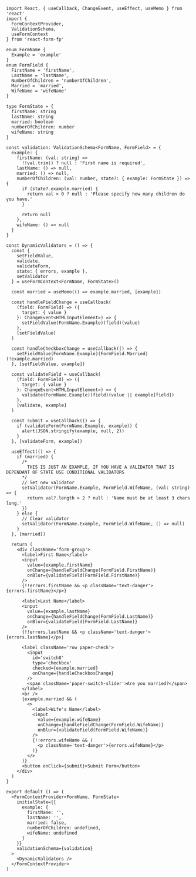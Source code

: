 ```tsx
import React, { useCallback, ChangeEvent, useEffect, useMemo } from 'react'
import {
  FormContextProvider,
  ValidationSchema,
  useFormContext
} from 'react-form-fp'

enum FormName {
  Example = 'example'
}
enum FormField {
  FirstName = 'firstName',
  LastName = 'lastName',
  NumberOfChildren = 'numberOfChildren',
  Married = 'married',
  WifeName = 'wifeName'
}

type FormState = {
  firstName: string
  lastName: string
  married: boolean
  numberOfChildren: number
  wifeName: string
}

const validation: ValidationSchema<FormName, FormField> = {
  example: {
    firstName: (val: string) =>
      !!val.trim() ? null : 'First name is required',
    lastName: () => null,
    married: () => null,
    numberOfChildren: (val: number, state?: { example: FormState }) => {
      if (state?.example.married) {
        return val > 0 ? null : 'Please specify how many children do you have.'
      }

      return null
    },
    wifeName: () => null
  }
}

const DynamicValidators = () => {
  const {
    setFieldValue,
    validate,
    validateForm,
    state: { errors, example },
    setValidator
  } = useFormContext<FormName, FormState>()

  const married = useMemo(() => example.married, [example])

  const handleFieldChange = useCallback(
    (field: FormField) => ({
      target: { value }
    }: ChangeEvent<HTMLInputElement>) => {
      setFieldValue(FormName.Example)(field)(value)
    },
    [setFieldValue]
  )

  const handleCheckboxChange = useCallback(() => {
    setFieldValue(FormName.Example)(FormField.Married)(!example.married)
  }, [setFieldValue, example])

  const validateField = useCallback(
    (field: FormField) => ({
      target: { value }
    }: ChangeEvent<HTMLInputElement>) => {
      validate(FormName.Example)(field)(value || example[field])
    },
    [validate, example]
  )

  const submit = useCallback(() => {
    if (validateForm(FormName.Example, example)) {
      alert(JSON.stringify(example, null, 2))
    }
  }, [validateForm, example])

  useEffect(() => {
    if (married) {
      /*
        THIS IS JUST AN EXAMPLE, IF YOU HAVE A VALIDATOR THAT IS DEPENDANT OF STATE USE CONDITIONAL VALIDATORS
      */
      // Set new validator
      setValidator(FormName.Example, FormField.WifeName, (val: string) => {
        return val?.length > 2 ? null : 'Name must be at least 3 chars long.'
      })
    } else {
      // Clear validator
      setValidator(FormName.Example, FormField.WifeName, () => null)
    }
  }, [married])

  return (
    <div className='form-group'>
      <label>First Name</label>
      <input
        value={example.firstName}
        onChange={handleFieldChange(FormField.FirstName)}
        onBlur={validateField(FormField.FirstName)}
      />
      {!!errors.firstName && <p className='text-danger'>{errors.firstName}</p>}

      <label>Last Name</label>
      <input
        value={example.lastName}
        onChange={handleFieldChange(FormField.LastName)}
        onBlur={validateField(FormField.LastName)}
      />
      {!!errors.lastName && <p className='text-danger'>{errors.lastName}</p>}

      <label className='row paper-check'>
        <input
          id='switch8'
          type='checkbox'
          checked={example.married}
          onChange={handleCheckboxChange}
        />
        <span className='paper-switch-slider'>Are you married?</span>
      </label>
      <br />
      {example.married && (
        <>
          <label>Wife's Name</label>
          <input
            value={example.wifeName}
            onChange={handleFieldChange(FormField.WifeName)}
            onBlur={validateField(FormField.WifeName)}
          />
          {!!errors.wifeName && (
            <p className='text-danger'>{errors.wifeName}</p>
          )}
        </>
      )}
      <button onClick={submit}>Submit Form</button>
    </div>
  )
}

export default () => (
  <FormContextProvider<FormName, FormState>
    initialState={{
      example: {
        firstName: '',
        lastName: '',
        married: false,
        numberOfChildren: undefined,
        wifeName: undefined
      }
    }}
    validationSchema={validation}
  >
    <DynamicValidators />
  </FormContextProvider>
)
```
